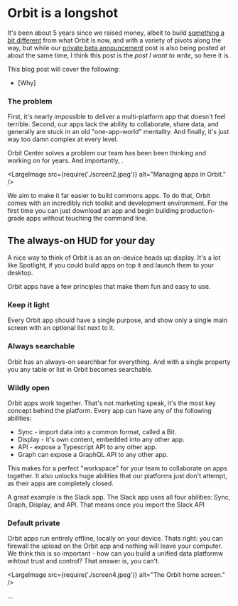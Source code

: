 # Orbit is a longshot

It's been about 5 years since we raised money, albeit to build
[something a bit different](https://www.youtube.com/watch?v=HHTYHm6qLFY) from what Orbit is now, and
with a variety of pivots along the way, but while our [private beta announcement]() post is also
being posted at about the same time, I think this post is the _post I want to write_, so here it is.

This blog post will cover the following:

- [Why]

### The problem

First, it's nearly impossible to deliver a multi-platform app that doesn't feel terrible. Second,
our apps lack the ability to collaborate, share data, and generally are stuck in an old
"one-app-world" mentality. And finally, it's just way too damn complex at every level.

Orbit Center solves a problem our team has been been thinking and working on for years. And
importantly, .

<LargeImage src={require('./screen2.jpeg')} alt="Managing apps in Orbit." />

We aim to make it far easier to build commons apps. To do that, Orbit comes with an incredibly rich
toolkit and development environment. For the first time you can just download an app and begin
building production-grade apps without touching the command line.

## The always-on HUD for your day

A nice way to think of Orbit is as an on-device heads up display. It's a lot like Spotlight, if you
could build apps on top it and launch them to your desktop.

Orbit apps have a few principles that make them fun and easy to use.

### Keep it light

Every Orbit app should have a single purpose, and show only a single main screen with an optional
list next to it.

### Always searchable

Orbit has an always-on searchbar for everything. And with a single property you any table or list in
Orbit becomes searchable.

### Wildly open

Orbit apps work together. That's not marketing speak, it's the most key concept behind the platform.
Every app can have any of the following abilities:

- Sync - import data into a common format, called a Bit.
- Display - it's own content, embedded into any other app.
- API - expose a Typescript API to any other app.
- Graph can expose a GraphQL API to any other app.

This makes for a perfect "workspace" for your team to collaborate on apps together. It also unlocks
huge abilities that our platforms just don't attempt, as their apps are completely closed.

A great example is the Slack app. The Slack app uses all four abilities: Sync, Graph, Display, and
API. That means once you import the Slack API

### Default private

Orbit apps run entirely offline, locally on your device. Thats right: you can firewall the upload on
the Orbit app and nothing will leave your computer. We think this is so important - how can you
build a unified data platformw wihtout trust and control? That answer is, you can't.

<LargeImage src={require('./screen4.jpeg')} alt="The Orbit home screen." />

...

<div id="end" />
